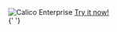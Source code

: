 <div id='enterprise-header'>
  <img
    className='calico-enterprise-img'
    src='/img/calico/v3.24/calico-enterprise-logo-128px.png'
    alt='Calico Enterprise'
  />
  <a
    href='https://www.tigera.io/tigera-products/cloud-trial'
    className='request-demo-button'
    target='_blank'
    rel='noopener noreferreer'
  >
    Try it now!
  </a>
</div>{' '}
